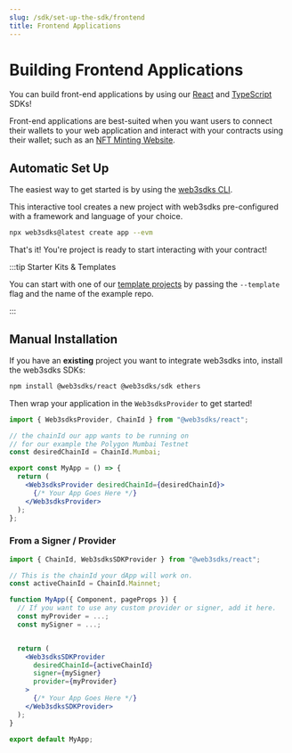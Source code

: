 ```yaml
---
slug: /sdk/set-up-the-sdk/frontend
title: Frontend Applications
---
```



# Building Frontend Applications

You can build front-end applications by using our [React](/react) and [TypeScript](/typescript) SDKs!

Front-end applications are best-suited when you want users to connect their wallets to your web application and interact with your contracts using their wallet; such as an [NFT Minting Website](/templates/nft-drop).

## Automatic Set Up

The easiest way to get started is by using the [web3sdks CLI](/cli).

This interactive tool creates a new project with web3sdks pre-configured with a framework and language of your choice.

```bash
npx web3sdks@latest create app --evm
```

That's it! You're project is ready to start interacting with your contract!

:::tip Starter Kits & Templates

You can start with one of our [template projects](/templates) by passing the `--template` flag and the name of the example repo.

:::

## Manual Installation

If you have an **existing** project you want to integrate web3sdks into, install the web3sdks SDKs:

```bash
npm install @web3sdks/react @web3sdks/sdk ethers
```

Then wrap your application in the `Web3sdksProvider` to get started!

```jsx
import { Web3sdksProvider, ChainId } from "@web3sdks/react";

// the chainId our app wants to be running on
// for our example the Polygon Mumbai Testnet
const desiredChainId = ChainId.Mumbai;

export const MyApp = () => {
  return (
    <Web3sdksProvider desiredChainId={desiredChainId}>
      {/* Your App Goes Here */}
    </Web3sdksProvider>
  );
};
```

### From a Signer / Provider

```jsx
import { ChainId, Web3sdksSDKProvider } from "@web3sdks/react";

// This is the chainId your dApp will work on.
const activeChainId = ChainId.Mainnet;

function MyApp({ Component, pageProps }) {
  // If you want to use any custom provider or signer, add it here.
  const myProvider = ...;
  const mySigner = ...;


  return (
    <Web3sdksSDKProvider
      desiredChainId={activeChainId}
      signer={mySigner}
      provider={myProvider}
    >
      {/* Your App Goes Here */}
    </Web3sdksSDKProvider>
  );
}

export default MyApp;
```
